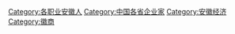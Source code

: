 [[Category:各职业安徽人|Category:各职业安徽人]]
[[Category:中国各省企业家|Category:中国各省企业家]]
[[Category:安徽经济|Category:安徽经济]]
[[Category:徽商|Category:徽商]]